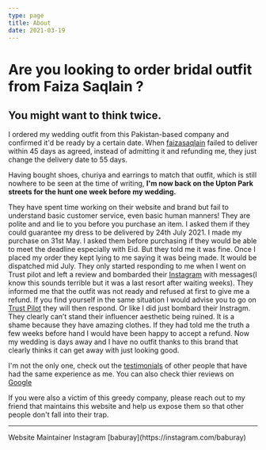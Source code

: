 ```yaml
---
type: page
title: About
date: 2021-03-19
---
```


# Are you looking to order bridal outfit from Faiza Saqlain ?

## You might want to think twice.

I ordered my wedding outfit from this Pakistan-based company and confirmed it'd be ready by a certain date.
When [faizasaqlain](https://www.faizasaqlain.pk/) failed to deliver within 45 days as agreed, instead of admitting it and
refunding me, they just change the delivery date to 55 days.

Having bought shoes, churiya and earrings to match that outfit, which is still nowhere to be seen at the time of writing,
**I'm now back on the Upton Park streets for the hunt one week before my wedding.**

They have spent time working on their website and brand but fail to understand basic customer service, even basic human manners!
They are polite and and lie to you before you purchase an item.
I asked them if they could guarantee my dress to be delivered by 24th July 2021. I made my purchase on 31st May. 
I asked them before purchasing if they would be able to meet the deadline especially with Eid. But they told me it was fine.
Once I placed my order they kept lying to me saying it was being made. It would be dispatched mid July.
They only started responding to me when I went on Trust pilot and left a review and bombarded their [Instagram](https://www.instagram.com/faizasaqlain/?hl=en) with messages(I know this sounds terrible but it was a last resort after waiting weeks).
They informed me that the outfit was not ready and refused at first to give me a refund. 
If you find yourself in the same situation I would advise you to go on [Trust Pilot](https://www.trustpilot.com/review/faizasaqlain.pk) they will then respond. Or like I did just bombard their Instragm. They clearly can’t stand their influencer aesthetic being ruined. 
It is a shame because they have amazing clothes. If they had told me the truth a few weeks before hand I would have been happy to accept a refund. Now my wedding is days away and I have no outfit thanks to this brand that clearly thinks it can get away with just looking good.


I'm not the only one, check out the [testimonials](/testimonials) of other people that have had the same experience as me.
You can also check thier reviews on [Google](https://www.google.com/search?q=faiza+saqlan&hl=en&source=hp&ei=4U37YMbuDs-E8gLckrX4AQ&iflsig=AINFCbYAAAAAYPtb8SDckxd-Mp6EVq9GR8uvJ50EwG4P&oq=faiza+saqlan&gs_lcp=Cgdnd3Mtd2l6EAMyBwgAELEDEAoyBAgAEAoyBAgAEAoyBAgAEAoyBAgAEAoyBAgAEAoyBAgAEAoyBAgAEAoyBAgAEAoyBAgAEAo6CAgAELEDEIMBOgIIADoFCAAQsQM6AgguOggILhDHARCjAjoFCC4QsQM6CAguELEDEIMBOgsILhCxAxDHARCjAjoRCC4QsQMQgwEQxwEQrwEQkwI6DgguELEDEIMBEMcBEK8BOgsILhDHARCvARCTAjoICC4QxwEQrwFQrwhYnRhg2RtoAHAAeACAAfICiAH4FZIBBzEuNC40LjOYAQCgAQGqAQdnd3Mtd2l6&sclient=gws-wiz&ved=0ahUKEwiG4-jIqfrxAhVPglwKHVxJDR8Q4dUDCAo&uact=5#lrd=0x39190448e7430b2d:0xabb48fd589682c81,1,,,)

If you were also a victim of this greedy company, please reach out to my friend that maintains this website and
help us expose them so that other people don't fall into their trap.

---


<div>
  Website Maintainer Instagram [baburay](https://instagram.com/baburay)
  <br />
</div>
